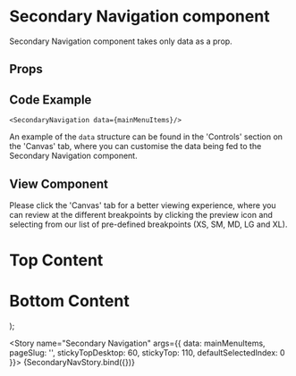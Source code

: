 
<Meta
  title="Newskit Components/Navigation/Secondary Navigation"
  component={SecondaryNavigation}
/>


# Secondary Navigation component

Secondary Navigation component takes only data as a prop.
## Props
<Props of={SecondaryNavigation} />

## Code Example
`<SecondaryNavigation data={mainMenuItems}/>`

An example of the `data` structure can be found in the 'Controls' section on the 'Canvas' tab, where you can customise the data being fed to the Secondary Navigation component.

## View Component
Please click the 'Canvas' tab for a better viewing experience, where you can review at the different breakpoints by clicking the preview icon and selecting from our list of pre-defined breakpoints (XS, SM, MD, LG and XL).

  <TCThemeProvider>
  <div style={{ "minHeight": "200vh" }}>
    <div style={{ "backgroundColor": "white", "minHeight": "340px", "textAlign": "center" }}>
      <h1>Top Content</h1>
    </div>
    <SecondaryNavigation data={mainMenuItems} pageSlug={pageSlug} stickyTopDesktop={stickyTopDesktop} stickyTop={stickyTop} defaultSelectedIndex={defaultSelectedIndex} heightMobile={heightMobile} />
    <div style={{ "backgroundColor": "cyan", "textAlign": "center" }}>
      <h1>Bottom Content</h1>
    </div>
  </div>
  </TCThemeProvider>
);

<Story name="Secondary Navigation" args={{ data: mainMenuItems, pageSlug: '', stickyTopDesktop: 60, stickyTop: 110, defaultSelectedIndex: 0 }}>
  {SecondaryNavStory.bind({})}
</Story>